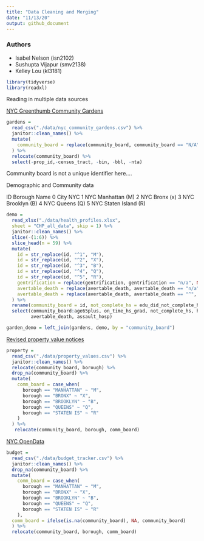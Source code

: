 ```yaml
---
title: "Data Cleaning and Merging"
date: "11/13/20"
output: github_document
---
```

### Authors

* Isabel Nelson (isn2102)
* Sushupta Vijapur (smv2138)
* Kelley Lou (kl3181)


```r
library(tidyverse)
library(readxl)
```

Reading in multiple data sources 

[NYC Greenthumb Community Gardens](https://data.cityofnewyork.us/Environment/NYC-Greenthumb-Community-Gardens/ajxm-kzmj)
```r
gardens = 
  read_csv("./data/nyc_community_gardens.csv") %>% 
  janitor::clean_names() %>% 
  mutate(
    community_board = replace(community_board, community_board == "N/A", NA)
  ) %>% 
  relocate(community_board) %>% 
  select(-prop_id,-census_tract, -bin, -bbl, -nta)

```
Community board is not a unique identifier here....


Demographic and Community data

ID    Borough	    Name
0	    City	      NYC
1	    NYC	        Manhattan (M)
2	    NYC	        Bronx (x)
3	    NYC	        Brooklyn (B)
4	    NYC	        Queens (Q)
5	    NYC	        Staten Island (R)

```r
demo = 
  read_xlsx("./data/health_profiles.xlsx",
  sheet = "CHP_all_data", skip = 1) %>% 
  janitor::clean_names() %>% 
  slice(-(1:6)) %>% 
  slice_head(n = 59) %>% 
  mutate(
    id = str_replace(id, "^1", "M"),
    id = str_replace(id, "^2", "X"),
    id = str_replace(id, "^3", "B"),
    id = str_replace(id, "^4", "Q"),
    id = str_replace(id, "^5", "R"),
    gentrification = replace(gentrification, gentrification == "n/a", NA),
    avertable_death = replace(avertable_death, avertable_death == "n/a", NA),
    avertable_death = replace(avertable_death, avertable_death == "^", NA)
  ) %>% 
  rename(community_board = id, not_complete_hs = edu_did_not_complete_hs, hs_some_college = edu_hs_grad_some_college, college_higher = edu_college_degree_and_higher) %>% 
  select(community_board:age65plus, on_time_hs_grad, not_complete_hs, hs_some_college, college_higher, poverty, unemployment, rent_burden, gentrification,
         avertable_death, assault_hosp)
```


```r
garden_demo = left_join(gardens, demo, by = "community_board")
```



[Revised property value notices](https://data.cityofnewyork.us/City-Government/Revised-Notice-of-Property-Value-RNOPV-/8vgb-zm6e)
```r
property = 
  read_csv("./data/property_values.csv") %>% 
  janitor::clean_names() %>% 
  relocate(community_board, borough) %>% 
  drop_na(community_board) %>% 
  mutate(
    comm_board = case_when(
      borough == "MANHATTAN" ~ "M",
      borough == "BRONX" ~ "X",
      borough == "BROOKLYN" ~ "B",
      borough == "QUEENS" ~ "Q",
      borough == "STATEN IS" ~ "R"
    )
  ) %>% 
   relocate(community_board, borough, comm_board)
```

[NYC OpenData](https://data.cityofnewyork.us/City-Government/Participatory-Budgeting-Project-Tracker/qm5f-frjb)
```r
budget = 
  read_csv("./data/budget_tracker.csv") %>% 
  janitor::clean_names() %>% 
  drop_na(community_board) %>% 
  mutate(
    comm_board = case_when(
      borough == "MANHATTAN" ~ "M",
      borough == "BRONX" ~ "X",
      borough == "BROOKLYN" ~ "B",
      borough == "QUEENS" ~ "Q",
      borough == "STATEN IS" ~ "R"
    ),
  comm_board = ifelse(is.na(community_board), NA, community_board) 
  ) %>% 
  relocate(community_board, borough, comm_board)

```

